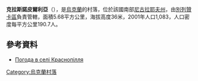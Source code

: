 {{coord|46|51|49|N|31|14|49|E|scale:100000|display=title}}

'''克拉斯諾皮爾利亞'''（{{lang-uk|Краснопілля}}），是[[烏克蘭|烏克蘭]]的村落，位於該國南部[[尼古拉耶夫州|尼古拉耶夫州]]，由[[別列贊卡區|別列贊卡區]]負責管轄，面積5.68平方公里，海拔高度36米，2001年人口1,083，人口密度每平方公里190.7人。

==參考資料==
* [http://weather.in.ua/ua/nikolaevskaja/12128 Погода в селі Краснопілля] {{Wayback|url=http://weather.in.ua/ua/nikolaevskaja/12128 |date=20160607113147 }}

{{Ukraine-geo-stub}}
[[Category:烏克蘭村落|Category:烏克蘭村落]]
